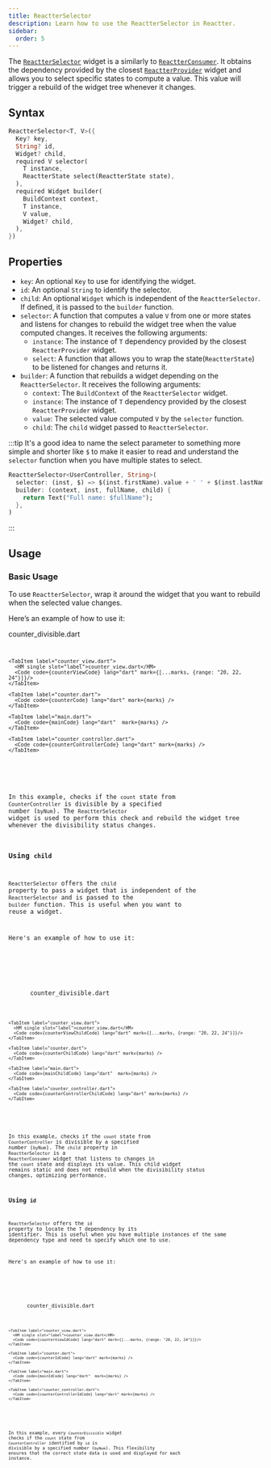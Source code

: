 ```yaml
---
title: ReactterSelector
description: Learn how to use the ReactterSelector in Reactter.
sidebar:
  order: 5
---
```






The <HT><a href="https://pub.dev/documentation/flutter_reactter/latest/flutter_reactter/ReactterSelector-class.html">`ReactterSelector`</a></HT> widget is a similarly to <HT>[`ReactterConsumer`](/reactter/widgets/reactter_consumer)</HT>.
It obtains the dependency provided by the closest <HT>[`ReactterProvider`](/reactter/widgets/reactter_provider)</HT> widget and allows you to select specific states to compute a value.
This value will trigger a rebuild of the widget tree whenever it changes.

## Syntax

```dart showLineNumbers=false
ReactterSelector<T, V>({
  Key? key,
  String? id,
  Widget? child,
  required V selector(
    T instance,
    ReactterState select(ReactterState state),
  ),
  required Widget builder(
    BuildContext context,
    T instance,
    V value,
    Widget? child,
  ),
})
```

## Properties

- `key`: An optional <HT>`Key`</HT> to use for identifying the widget.
- `id`: An optional <HT>`String`</HT> to identify the selector.
- `child`: An optional <HT>`Widget`</HT> which is independent of the <HT>`ReactterSelector`</HT>.
  If defined, it is passed to the <HM>`builder`</HM> function.
- <HM>`selector`</HM>: A function that computes a value <HT>`V`</HT> from one or more states and listens for changes to rebuild the widget tree when the value computed changes.
  It receives the following arguments:
  - `instance`: The instance of <HT>`T`</HT> dependency provided by the closest <HT>`ReactterProvider`</HT> widget.
  - <HM>`select`</HM>: A function that allows you to wrap the state(<HT>`ReactterState`</HT>) to be listened for changes and returns it.
- <HM>`builder`</HM>: A function that rebuilds a widget depending on the <HT>`ReactterSelector`</HT>.
It receives the following arguments:
  - `context`: The <HT>`BuildContext`</HT> of the <HT>`ReactterSelector`</HT> widget.
  - `instance`: The instance of <HT>`T`</HT> dependency provided by the closest <HT>`ReactterProvider`</HT> widget.
  - `value`: The selected value computed <HT>`V`</HT> by the <HM>`selector`</HM> function.
  - `child`: The `child` widget passed to <HT>`ReactterSelector`</HT>.

:::tip
It's a good idea to name the select parameter to something more simple and shorter like `$` to make it easier to read and understand the <HM>`selector`</HM> function when you have multiple states to select.

```dart showLineNumbers=false {2}
ReactterSelector<UserController, String>(
  selector: (inst, $) => $(inst.firstName).value + ' ' + $(inst.lastName).value,
  builder: (context, inst, fullName, child) {
    return Text("Full name: $fullName");
  },
)
```
:::

## Usage

### Basic Usage

To use <HT>`ReactterSelector`</HT>, wrap it around the widget that you want to rebuild when the selected value changes.

Here’s an example of how to use it:

<CodeTabs>
  <ZappButton path="examples/reactter_selector"/>

  <Tabs>
    <TabItem label="counter_divisible.dart">
      <HM single slot="label">counter_divisible.dart</HM>
      <Code code={counterDivisibleCode} lang="dart" mark={[...marks, {range: "15-26"}]}/>
    </TabItem>

    <TabItem label="counter_view.dart">
      <HM single slot="label">counter_view.dart</HM>
      <Code code={counterViewCode} lang="dart" mark={[...marks, {range: "20, 22, 24"}]}/>
    </TabItem>

    <TabItem label="counter.dart">
      <Code code={counterCode} lang="dart" mark={marks} />
    </TabItem>

    <TabItem label="main.dart">
      <Code code={mainCode} lang="dart"  mark={marks} />
    </TabItem>

    <TabItem label="counter_controller.dart">
      <Code code={counterControllerCode} lang="dart" mark={marks} />
    </TabItem>
  </Tabs>
</CodeTabs>

In this example, checks if the `count` state from <HT>`CounterController`</HT> is divisible by a specified number (`byNum`).
The <HT>`ReactterSelector`</HT> widget is used to perform this check and rebuild the widget tree whenever the divisibility status changes.

### Using `child`

<HT>`ReactterSelector`</HT> offers the `child` property to pass a widget that is independent of the <HT>`ReactterSelector`</HT> and is passed to the <HM>`builder`</HM> function.
This is useful when you want to reuse a widget.

Here's an example of how to use it:

<CodeTabs>
  <ZappButton path="examples/reactter_selector_child"/>

  <Tabs>
    <TabItem label="counter_divisible.dart">
      <HM single slot="label">counter_divisible.dart</HM>
      <Code code={counterDivisibleChildCode} lang="dart" mark={[...marks, {range: "15-42"}, {range: "21, 33", label: "👉"}]}/>
    </TabItem>

    <TabItem label="counter_view.dart">
      <HM single slot="label">counter_view.dart</HM>
      <Code code={counterViewChildCode} lang="dart" mark={[...marks, {range: "20, 22, 24"}]}/>
    </TabItem>

    <TabItem label="counter.dart">
      <Code code={counterChildCode} lang="dart" mark={marks} />
    </TabItem>

    <TabItem label="main.dart">
      <Code code={mainChildCode} lang="dart"  mark={marks} />
    </TabItem>

    <TabItem label="counter_controller.dart">
      <Code code={counterControllerChildCode} lang="dart" mark={marks} />
    </TabItem>
  </Tabs>
</CodeTabs>

In this example, checks if the `count` state from <HT>`CounterController`</HT> is divisible by a specified number (`byNum`).
The `child` property in <HT>`ReactterSelector`</HT> is a <HT>`ReactterConsumer`</HT> widget that listens to changes in the `count` state and displays its value.
This child widget remains static and does not rebuild when the divisibility status changes, optimizing performance.

### Using `id`

<HT>`ReactterSelector`</HT> offers the `id` property to locate the <HT>`T`</HT> dependency by its identifier.
This is useful when you have multiple instances of the same dependency type and need to specify which one to use.

Here's an example of how to use it:

<CodeTabs>
  <ZappButton path="examples/reactter_selector_id"/>

  <Tabs>
    <TabItem label="counter_divisible.dart">
      <HM single slot="label">counter_divisible.dart</HM>
      <Code code={counterDivisibleIdCode} lang="dart" mark={[...marks, {range: "21-35"}, {range: "22", label: "👉"}]}/>
    </TabItem>

    <TabItem label="counter_view.dart">
      <HM single slot="label">counter_view.dart</HM>
      <Code code={counterViewIdCode} lang="dart" mark={[...marks, {range: "20, 22, 24"}]}/>
    </TabItem>

    <TabItem label="counter.dart">
      <Code code={counterIdCode} lang="dart" mark={marks} />
    </TabItem>

    <TabItem label="main.dart">
      <Code code={mainIdCode} lang="dart"  mark={marks} />
    </TabItem>

    <TabItem label="counter_controller.dart">
      <Code code={counterControllerIdCode} lang="dart" mark={marks} />
    </TabItem>
  </Tabs>
</CodeTabs>

In this example, every <HT>`CounterDivisible`</HT> widget checks if the `count` state from <HT>`CounterController`</HT> identified by `id` is divisible by a specified number (`byNum`).
This flexibility ensures that the correct state data is used and displayed for each instance.